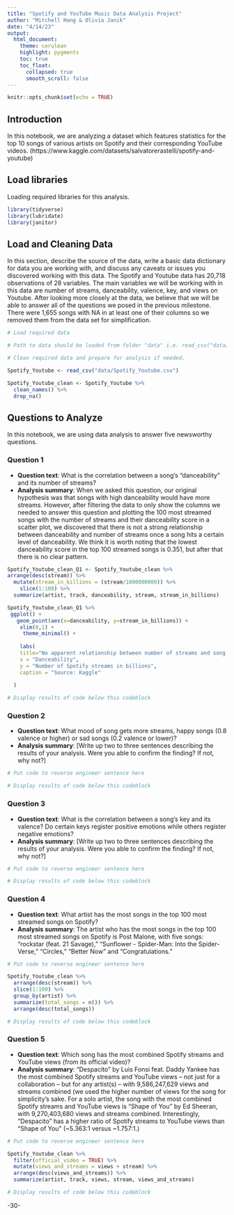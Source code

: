 ```yaml
---
title: "Spotify and YouTube Music Data Analysis Project"
author: "Mitchell Hang & Olivia Janik"
date: "4/14/23"
output:
  html_document:
    theme: cerulean
    highlight: pygments
    toc: true
    toc_float:
      collapsed: true
      smooth_scroll: false
---
```


```r
knitr::opts_chunk$set(echo = TRUE)
```

## Introduction 

In this notebook, we are analyzing a dataset which features statistics for the top 10 songs of various artists on Spotify and their corresponding YouTube videos. (https://www.kaggle.com/datasets/salvatorerastelli/spotify-and-youtube)

## Load libraries

Loading required libraries for this analysis.

```r
library(tidyverse)
library(lubridate)
library(janitor)
```

## Load and Cleaning Data

In this section, describe the source of the data, write a basic data dictionary for data you are working with, and discuss any caveats or issues you discovered working with this data. 
The Spotify and Youtube data has 20,718 observations of 28 variables. The main variables we will be working with in this data are number of streams, danceability, valence, key, and views on Youtube. After looking more closely at the data, we believe that we will be able to answer all of the questions we posed in the previous milestone. There were 1,655 songs with NA in at least one of their columns so we removed them from the data set for simplification.

```r
# Load required data

# Path to data should be loaded from folder "data" i.e. read_csv("data/name_of_data.csv")

# Clean required data and prepare for analysis if needed. 

Spotify_Youtube <- read_csv("data/Spotify_Youtube.csv")

Spotify_Youtube_clean <- Spotify_Youtube %>%
  clean_names() %>%
  drop_na()


```

## Questions to Analyze
In this notebook, we are using data analysis to answer five newsworthy questions.

### Question 1

* **Question text**: What is the correlation between a song’s “danceability” and its number of streams?
* **Analysis summary**: When we asked this question, our original hypothesis was that songs with high danceability would have more streams. However, after filtering the data to only show the columns we needed to answer this question and plotting the 100 most streamed songs with the number of streams and their danceability score in a scatter plot, we discovered that there is not a strong relationship between danceability and number of streams once a song hits a certain level of danceability. We think it is worth noting that the lowest danceability score in the top 100 streamed songs is 0.351, but after that there is no clear pattern.

```r
Spotify_Youtube_clean_Q1 <- Spotify_Youtube_clean %>%
arrange(desc(stream)) %>%
  mutate(stream_in_billions = (stream/1000000000)) %>%
    slice(1:100) %>%
  summarize(artist, track, danceability, stream, stream_in_billions)

Spotify_Youtube_clean_Q1 %>%
 ggplot() +
   geom_point(aes(x=danceability, y=stream_in_billions)) +
    xlim(0,1) +
     theme_minimal() +
    
    labs(
    title="No apparent relationship between number of streams and song's danceability",
    x = "Danceability",
    y = "Number of Spotify streams in billions",
    caption = "Source: Kaggle"
    
  )

# Display results of code below this codeblock

```

### Question 2

* **Question text**: What mood of song gets more streams, happy songs (0.8 valence or higher) or sad songs (0.2 valence or lower)?
* **Analysis summary**: [Write up two to three sentences describing the results of your analysis.  Were you able to confirm the finding? If not, why not?]

```r
# Put code to reverse engineer sentence here

# Display results of code below this codeblock

```

### Question 3

* **Question text**: What is the correlation between a song’s key and its valence? Do certain keys register positive emotions while others register negative emotions?
* **Analysis summary**: [Write up two to three sentences describing the results of your analysis.  Were you able to confirm the finding? If not, why not?]

```r
# Put code to reverse engineer sentence here

# Display results of code below this codeblock

```

### Question 4

* **Question text**: What artist has the most songs in the top 100 most streamed songs on Spotify?
* **Analysis summary**: The artist who has the most songs in the top 100 most streamed songs on Spotify is Post Malone, with five songs: "rockstar (feat. 21 Savage)," "Sunflower - Spider-Man: Into the Spider-Verse," "Circles," "Better Now" and "Congratulations."

```r
# Put code to reverse engineer sentence here

Spotify_Youtube_clean %>%
  arrange(desc(stream)) %>%
  slice(1:100) %>%
  group_by(artist) %>%
  summarize(total_songs = n()) %>%
  arrange(desc(total_songs))

# Display results of code below this codeblock

```

### Question 5

* **Question text**: Which song has the most combined Spotify streams and YouTube views (from its official video)?
* **Analysis summary**: "Despacito" by Luis Fonsi feat. Daddy Yankee has the most combined Spotify streams and YouTube views -- not just for a collaboration -- but for any artist(s) -- with 9,586,247,629 views and streams combined (we used the higher number of views for the song for simplicity's sake. For a solo artist, the song with the most combined Spotify streams and YouTube views is "Shape of You" by Ed Sheeran, with 9,270,403,680 views and streams combined. Interestingly, "Despacito" has a higher ratio of Spotify streams to YouTube views than "Shape of You" (~5.363:1 versus ~1.757:1.)

```r
# Put code to reverse engineer sentence here

Spotify_Youtube_clean %>%
  filter(official_video = TRUE) %>%
  mutate(views_and_streams = views + stream) %>%
  arrange(desc(views_and_streams)) %>%
  summarize(artist, track, views, stream, views_and_streams)

# Display results of code below this codeblock

```

-30-